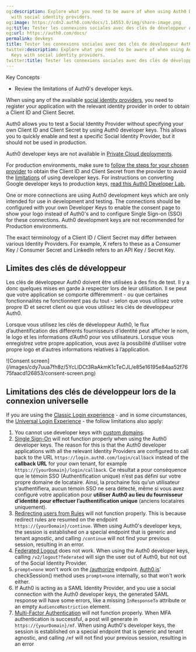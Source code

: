 ```yaml
---
og:description: Explore what you need to be aware of when using Auth0 Developer Keys
  with social identity providers.
og:image: https://cdn2.auth0.com/docs/1.14553.0/img/share-image.png
og:title: Tester les connexions sociales avec des clés de développeur Auth0
og:url: https://auth0.com/docs/
permalink: devkeys
title: Tester les connexions sociales avec des clés de développeur Auth0
twitter:description: Explore what you need to be aware of when using Auth0 Developer
  Keys with social identity providers.
twitter:title: Tester les connexions sociales avec des clés de développeur Auth0
---
```


<Card title="Overview">

Key Concepts

* Review the limitations of Auth0's developer keys.

</Card>

When using any of the available [social identity providers](/docs/authenticate/identity-providers/social-identity-providers), you need to register your application with the relevant <Tooltip tip="Identity Provider (IdP): Service that stores and manages digital identities." cta="View Glossary" href="/docs/glossary?term=identity+provider">identity provider</Tooltip> in order to obtain a <Tooltip tip="Identity Provider (IdP): Service that stores and manages digital identities." cta="View Glossary" href="/docs/glossary?term=Client+ID">Client ID</Tooltip> and <Tooltip tip="Client ID: Identification value given to your registered resource from Auth0." cta="View Glossary" href="/docs/glossary?term=Client+Secret">Client Secret</Tooltip>.

<Warning>

Auth0 allows you to test a Social Identity Provider without specifying your own Client ID and Client Secret by using Auth0 developer keys. This allows you to quickly enable and test a specific Social Identity Provider, but it should not be used in production.

</Warning>

Auth0 developer keys are not available in [Private Cloud deployments](/docs/deploy-monitor).

For production environments, make sure to [follow the steps for your chosen provider](/docs/authenticate/identity-providers) to obtain the Client ID and Client Secret from the provider to avoid the [limitations](#limitations-of-developer-keys) of using developer keys. For instructions on converting Google developer keys to production keys, [read this Auth0 Developer Lab.](https://developer.auth0.com/resources/labs/authentication/google-social-connection-to-login#set-up-google-production-keys)

<Card title="Custom developer keys">

One or more connections are using Auth0 development keys which are only intended for use in development and testing. The connections should be configured with your own Developer Keys to enable the consent page to show your logo instead of Auth0's and to configure Single Sign-on (SSO) for these connections. Auth0 development keys are not recommended for Production environments.

</Card><Card title="Client ID and Client Secret">

The exact terminology of a Client ID / Client Secret may differ between various Identity Providers. For example, X refers to these as a Consumer Key / Consumer Secret and LinkedIn refers to an API Key / Secret Key.

</Card>

## Limites des clés de développeur

Les clés de développeur Auth0 doivent être utilisées à des fins de test. Il y a donc quelques mises en garde à respecter lors de leur utilisation. Il se peut que votre application se comporte différemment - ou que certaines fonctionnalités ne fonctionnent pas du tout - selon que vous utilisez votre propre ID et secret client ou que vous utilisez les clés de développeur Auth0.

Lorsque vous utilisez les clés de développeur Auth0, le flux d’authentification des différents fournisseurs d’identité peut afficher le nom, le logo et les informations d’Auth0 pour vos utilisateurs. Lorsque vous enregistrez votre propre application, vous avez la possibilité d’utiliser votre propre logo et d’autres informations relatives à l’application.

<Frame>![Consent screen](/images/cdy7uua7fh8z/5YcLIDCt3RaAkmK1cTeCJL/e85e16195e84aa52f7675faacd126853/consent-screen.png)</Frame>

## Limitations des clés de développeur lors de la connexion universelle

If you are using the [Classic Login experience](/docs/authenticate/login/auth0-universal-login/universal-login-vs-classic-login/classic-experience) - and in some circumstances, the [Universal Login Experience](/docs/authenticate/login/auth0-universal-login/universal-login-vs-classic-login/universal-experience) - the follow limitations also apply:

1. You cannot use developer keys with [custom domains](/docs/customize/custom-domains).
2. [Single Sign-On](/docs/authenticate/single-sign-on) will not function properly when using the Auth0 developer keys. The reason for this is that the Auth0 developer applications with all the relevant Identity Providers are configured to call back to the URL `https://login.auth0.com/login/callback` instead of the **callback URL** for your own tenant, for example `https://{yourDomain}/login/callback`.
   Ce résultat a pour conséquence que le témoin SSO (Authentification unique) n’est pas défini sur votre propre domaine de locataire. Ainsi, la prochaine fois qu’un utilisateur s’authentifiera, aucun témoin SSO ne sera détecté, même si vous avez configuré votre application pour **utiliser Auth0 au lieu du fournisseur d’identité pour effectuer l’authentification unique** (anciens locataires uniquement).
3. [Redirecting users from Rules](/docs/customize/rules/redirect-users) will not function properly. This is because redirect rules are resumed on the endpoint `https://{yourDomain}/continue`. When using Auth0's developer keys, the session is established on a special endpoint that is generic and tenant agnostic, and calling `/continue` will not find your previous session, resulting in an error.
4. [Federated Logout](/docs/authenticate/login/logout) does not work. When using the Auth0 developer keys, calling `/v2/logout?federated` will sign the user out of Auth0, but not out of the Social Identity Provider.
5. `prompt=none` won't work on the [/authorize](https://auth0.com/docs/api/authentication/reference#social) endpoint. [Auth0.js](/docs/libraries/auth0js)' checkSession() method uses `prompt=none` internally, so that won't work either.
6. If Auth0 is acting as a SAML Identity Provider, and you use a social connection with the Auth0 developer keys, the generated SAML response will have some errors, like a missing `InResponseTo` attribute or an empty `AudienceRestriction` element.
7. [Multi-Factor Authentication](/docs/secure/multi-factor-authentication) will not function properly. When MFA authentication is successful, a post will generate in `https://{yourDomain}/mf`. When using Auth0's developer keys, the session is established on a special endpoint that is generic and tenant agnostic, and calling `/mf` will not find your previous session, resulting in an error